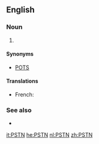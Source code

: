 ==English==
{{wikipedia}}

===Noun===
{{en-noun}}

# {{context|telecommunications}} {{initialism of|{{w|Public switched telephone network}}}}

====Synonyms====
* [[POTS]]

====Translations====
{{trans-top|public switched telephone network}}
* French: {{t+|fr|RTC|m}}
{{trans-mid}}
{{trans-bottom}}

===See also===
* {{pedia|Public switched telephone network}}

[[it:PSTN]]
[[he:PSTN]]
[[nl:PSTN]]
[[zh:PSTN]]